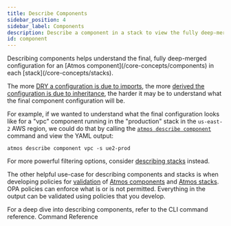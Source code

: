 ```yaml
---
title: Describe Components
sidebar_position: 4
sidebar_label: Components
description: Describe a component in a stack to view the fully deep-merged configuration
id: component
---
```


<Intro>
Describing components helps understand the final, fully deep-merged configuration for an [Atmos component](/core-concepts/components) in each [stack](/core-concepts/stacks).
</Intro>

The more [DRY a configuration is due to imports](/core-concepts/stacks/imports), the more [derived the configuration is due to inheritance](/core-concepts/stacks/inheritance), the harder it may be to understand what the final component configuration will be.

For example, if we wanted to understand what the final configuration looks like for a "vpc" component running in the "production" stack in the `us-east-2` AWS region, we could do that by calling the [`atmos describe component`](/cli/commands/describe/component) command and view the YAML output:

```shell
atmos describe component vpc -s ue2-prod
```

For more powerful filtering options, consider [describing stacks](/core-concepts/describe/stacks) instead.

The other helpful use-case for describing components and stacks is when developing policies for [validation](/core-concepts/validate) of
[Atmos components](/core-concepts/components) and [Atmos stacks](/core-concepts/stacks). OPA policies can enforce what is or is not permitted. Everything in the output can be validated using policies that you develop.

<ActionCard title="Want to go deeper on this topic?">
    For a deep dive into describing components, refer to the CLI command reference.
    <PrimaryCTA to="/cli/commands/describe/component">Command Reference</PrimaryCTA>
</ActionCard>
